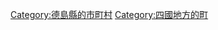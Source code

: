 {{Commonscat|Aizumi, Tokushima}}
{{Catmore}}

{{DEFAULTSORT:Aizumi}}
[[Category:德島縣的市町村|Category:德島縣的市町村]]
[[Category:四國地方的町|Category:四國地方的町]]